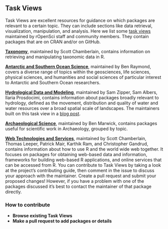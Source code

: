 ## Task Views {#taskviews}

Task Views are excellent resources for guidance on which packages are relevant to a certain topic. They can include sections like data retrieval, visualization, manipulation, and analysis. Here we list some [task views](https://github.com/topics/task-view) maintained by rOpenSci staff and community members. They contain packages that are on CRAN and/or on GitHub.

**[Taxonomy](https://github.com/ropensci/taxonomy/blob/master/README.md)**, maintained by Scott Chamberlain, contains information on retrieving and manipulating taxonomic data in R.

**[Antarctic and Southern Ocean Science](https://github.com/SCAR/ropensci/blob/master/task_view/README.md)**, maintained by Ben Raymond, covers a diverse range of topics within the geosciences, life sciences, physical sciences, and humanities and social sciences of particular interest to Antarctic and Southern Ocean researchers. 

**[Hydrological Data and Modeling](https://github.com/ropensci/Hydrology/blob/master/README.md)**, maintained by Sam Zipper, Sam Albers, Ilaria Prosdocimi, contains information about packages broadly relevant to hydrology, defined as the movement, distribution and quality of water and water resources over a broad spatial scale of landscapes. The maintainers built on this task view in a [blog post](https://ropensci.org/blog/2019/04/02/hydrology-task-view/).

**[Archaeological Science](https://github.com/benmarwick/ctv-archaeology/blob/master/README.md)**, maintained by Ben Marwick, contains packages useful for scientific work in Archaeology, grouped by topic. 

**[Web Technologies and Services](https://github.com/ropensci/webservices/blob/master/README.md)**, maintained by Scott Chamberlain, Thomas Leeper, Patrick Mair, Karthik Ram, and Christopher Gandrud, contains information about how to use R and the world wide web together. It focuses on packages for obtaining web-based data and information, frameworks for building web-based R applications, and online services that can be accessed from R. You can contribute to Task Views by taking a look at the project’s contributing guide, then comment in the issue to discuss your approach with the maintainer. Create a pull request and submit your proposed changes! However, if you have a problem with one of the packages discussed it’s best to contact the maintainer of that package directly.

### How to contribute

*   **Browse existing Task Views**
*   **Make a pull request to add packages or details**